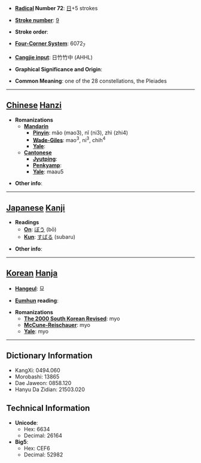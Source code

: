 * '''[[Wiktionary:Chinese radical index| Radical]] Number 72''': [[Wiktionary:Chinese radical index 日|日]]+5 strokes

* '''[[Wiktionary:Chinese total strokes index|Stroke number]]''': [[Wiktionary:Chinese total strokes index 9|9]]

* '''Stroke order''': 

* '''[[Wiktionary:Chinese four corner index|Four-Corner System]]''': 6072<sub>7</sub>

* '''[[Wiktionary:Chinese Cangjie index|Cangjie input]]''': 日竹竹中 (AHHL)

* '''Graphical Significance and Origin''': 

* '''Common Meaning''': one of the 28 constellations, the Pleiades

----

== [[Chinese]] [[Hanzi]] ==

* '''Romanizations'''
** '''[[Mandarin]]'''
*** '''[[Pinyin]]''': mǎo (mao3), nǐ (ni3), zhì (zhi4)
*** '''[[Wade-Giles]]''': mao<sup>3</sup>, ni<sup>3</sup>, chih<sup>4</sup>
*** '''[[Yale]]''': 
** '''[[Cantonese]]'''
*** '''[[Jyutping]]''':
*** '''[[Penkyamp]]''': 
*** '''[[Yale]]''': maau5

* '''Other info''': 

----

== [[Japanese]] [[Kanji]] ==

* '''Readings'''
** '''[[On]]''': [[ぼう]] (bō)
** '''[[Kun]]''': [[すばる]] (subaru)

* '''Other info''':  

----

== [[Korean]] [[Hanja]] ==

* '''[[Hangeul]]''': 묘

* '''[[Eumhun]] reading''': 

* '''Romanizations'''
** '''[[The 2000 South Korean Revised Romanization|The 2000 South Korean Revised]]''': myo
** '''[[McCune-Reischauer]]''': myo
** '''[[Yale]]''': myo

----

== Dictionary Information ==

* KangXi: 0494.060
* Morobashi: 13865
* Dae Jaweon: 0858.120
* Hanyu Da Zidian: 21503.020

== Technical Information ==

* '''Unicode''':
** Hex: 6634
** Decimal: 26164
* '''Big5''':
** Hex: CEF6
** Decimal: 52982